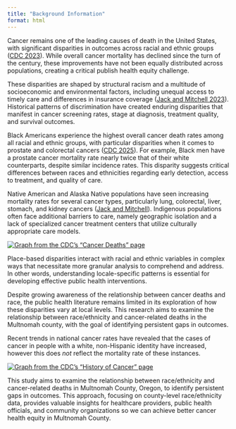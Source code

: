```yaml
---
title: "Background Information"
format: html
---
```




Cancer remains one of the leading causes of death in the United States, with significant disparities in outcomes across racial and ethnic groups ([CDC 2023](https://www.cdc.gov/nchs/hus/topics/cancer-deaths.html)). While overall cancer mortality has declined since the turn of the century, these improvements have not been equally distributed across populations, creating a critical publish health equity challenge.

These disparities are shaped by structural racism and a multitude of socioeconomic and environmental factors, including unequal access to timely care and differences in insurance coverage ([Jack and Mitchell 2023](https://www.cdc.gov/pcd/collections/pdf/racism_is_a_public_health_crisis_combating_racism_508.pdf)). Historical patterns of discrimination have created enduring disparities that manifest in cancer screening rates, stage at diagnosis, treatment quality, and survival outcomes.

Black Americans experience the highest overall cancer death rates among all racial and ethnic groups, with particular disparities when it comes to prostate and colorectal cancers ([CDC 2025](https://www.cdc.gov/cancer/health-equity/african-american.html)). For example, Black men have a prostate cancer mortality rate nearly twice that of their white counterparts, despite similar incidence rates. This disparity suggests critical differences between races and ethnicities regarding early detection, access to treatment, and quality of care.

Native American and Alaska Native populations have seen increasing mortality rates for several cancer types, particularly lung, colorectal, liver, stomach, and kidney cancers ([Jack and Mitchell](https://www.cdc.gov/pcd/collections/pdf/racism_is_a_public_health_crisis_combating_racism_508.pdf)). Indigenous populations often face additional barriers to care, namely geographic isolation and a lack of specialized cancer treatment centers that utilize culturally appropriate care models.


[![Graph from the CDC's "Cancer Deaths" page](images/clipboard-1274355408.png)](https://www.cdc.gov/nchs/hus/topics/cancer-deaths.htm#featured-charts)



Place-based disparities interact with racial and ethnic variables in complex ways that necessitate more granular analysis to comprehend and address. In other words, understanding locale-specific patterns is essential for developing effective public health interventions.



Despite growing awareness of the relationship between cancer deaths and race, the public health literature remains limited in its exploration of how these disparities vary at local levels. This research aims to examine the relationship between race/ethnicity and cancer-related deaths in the Multnomah county, with the goal of identifying persistent gaps in outcomes.

Recent trends in national cancer rates have revealed that the cases of cancer in people with a white, non-Hispanic identity have increased, however this does *not* reflect the mortality rate of these instances.

[![Graph from the CDC's "History of Cancer" page](images/history_of_cancer.png)](https://www.cdc.gov/nchs/hus/topics/history-of-cancer.htm)

This study aims to examine the relationship between race/ethnicity and cancer-related deaths in Multnomah County, Oregon, to identify persistent gaps in outcomes. This approach, focusing on county-level race/ethnicity data, provides valuable insights for healthcare providers, public health officials, and community organizations so we can achieve better cancer health equity in Multnomah County.

